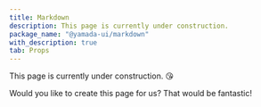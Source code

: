 ```yaml
---
title: Markdown
description: This page is currently under construction.
package_name: "@yamada-ui/markdown"
with_description: true
tab: Props
---
```


This page is currently under construction. 😘

Would you like to create this page for us? That would be fantastic!
